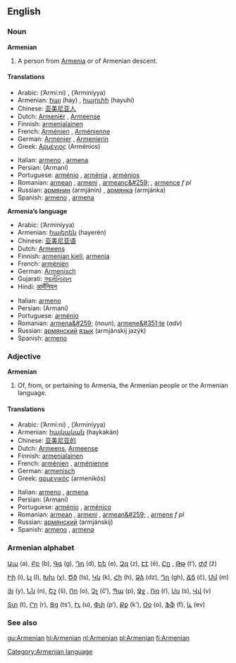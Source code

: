 ==English==
===Noun===
'''Armenian'''

#A person from [[Armenia]] or of Armenian descent.

====Translations====
{{top}}
*Arabic: {{ARchar|[[ارميني]]}} (’Armí:ni) {{m}}, {{ARchar|[[ارمينية]]}} (’Arminíyya) {{f}}
*Armenian: [[հայ]] (hay) {{m}}, [[հայուհի]] (hayuhí) {{f}}
*Chinese: [[亚美尼亚人]]
*Dutch: [[Armeniër]] {{m}}, [[Armeense]] {{f}}
*Finnish: [[armenialainen]]
*French: [[Arménien]] {{m}}, [[Arménienne]] {{f}}
*German: [[Armenier]] {{m}}, [[Armenierin]] {{f}}
*Greek: [[Αρμένιος]] (Arménios) {{m}}
{{mid}}
*Italian: [[armeno]] {{m}}, [[armena]] {{f}}
*Persian: {{FAchar|[[ارمني]]}} (Armani)
*Portuguese: [[arménio]] {{m}}, [[arménia]] {{f}}, [[arménios]] {{p}}
*Romanian: [[armean]] {{m}}, [[armeni]] {{p}}, [[armeanc&#259;]] {{f}}, [[armence]] ''f pl''
*Russian: [[армянин]] (armjánin) {{m}}, [[армянка]] (armjánka) {{f}}
*Spanish: [[armeno]] {{m}}, [[armena]] {{f}}
{{bottom}}

'''Armenia’s language'''
{{top}}
*Arabic: {{ARchar|[[ارمينية]]}} (’Arminíyya) {{f}}
*Armenian: [[հայերեն]] (hayerén)
*Chinese: [[亚美尼亚语]]
*Dutch: [[Armeens]] {{n}}
*Finnish: [[armenian kieli]], [[armenia]]
*French: [[arménien]] {{m}}
*German: [[Armenisch]]
*Gujarati: [[આર્મેનિયન]]
*Hindi: [[आर्मेनियन]]
{{mid}}
*Italian: [[armeno]] {{m}}
*Persian: {{FAchar|[[ارمني]]}} (Armani)
*Portuguese: [[arménio]] {{m}}
*Romanian: [[armena&#259;]] {{f}} (''noun''), [[armene&#351;te]] (''adv'')
*Russian: [[армянский]] [[язык]] (armjánskij jazýk) {{m}}
*Spanish: [[armeno]] {{m}}
{{bottom}}

===Adjective===
'''Armenian'''

#Of, from, or pertaining to Armenia, the Armenian people or the Armenian language.

====Translations====
{{top}}
*Arabic: {{ARchar|[[ارميني]]}} (’Armí:ni) {{m}}, {{ARchar|[[ارمينية]]}} (’Arminíyya) {{f}}
*Armenian: [[հայկական]] (haykakán)
*Chinese: [[亚美尼亚的]]
*Dutch: [[Armeens]], [[Armeense]]
*Finnish: [[armenialainen]]
*French: [[arménien]] {{m}}, [[arménienne]] {{f}}
*German: [[armenisch]]
*Greek: [[αρμενικός]] (armenikós)
{{mid}}
*Italian: [[armeno]] {{m}}, [[armena]] {{f}}
*Persian: {{FAchar|[[ارمني]]}} (Armani)
*Portuguese: [[arménio]] {{m}}, [[arménico]] {{m}}
*Romanian: [[armean]] {{m}}, [[armeni]] {{p}}, [[armean&#259;]] {{f}}, [[armene]] ''f pl''
*Russian: [[армянский]] (armjánskij)
*Spanish: [[armeno]] {{m}}, [[armena]] {{f}}
{{bottom}}

===Armenian alphabet===

[[Wiktionary:Armenian index ա|Աա]] (a), [[Wiktionary:Armenian index բ|Բբ]] (b), [[Wiktionary:Armenian index գ|Գգ]] (g), [[Wiktionary:Armenian index դ|Դդ]] (d), [[Wiktionary:Armenian index ե|Եե]] (e), [[Wiktionary:Armenian index զ|Զզ]] (z), [[Wiktionary:Armenian index է|Էէ]] (ē), [[Wiktionary:Armenian index ը|Ըը]] {{Unicode|(ə)}}, [[Wiktionary:Armenian index թ|Թթ]] (t‘), [[Wiktionary:Armenian index ժ|Ժժ]] (ž)

[[Wiktionary:Armenian index ի|Իի]] (i), [[Wiktionary:Armenian index լ|Լլ]] (l), [[Wiktionary:Armenian index խ|Խխ]] (χ), [[Wiktionary:Armenian index ծ|Ծծ]] (ts), [[Wiktionary:Armenian index կ|Կկ]] (k), [[Wiktionary:Armenian index հ|Հհ]] (h), [[Wiktionary:Armenian index ձ|Ձձ]] (dz), [[Wiktionary:Armenian index ղ|Ղղ]] (gh), [[Wiktionary:Armenian index ճ|Ճճ]] (č), [[Wiktionary:Armenian index մ|Մմ]] (m)

[[Wiktionary:Armenian index յ|Յյ]] (y), [[Wiktionary:Armenian index ն|Նն]] (n), [[Wiktionary:Armenian index շ|Շշ]] (š), [[Wiktionary:Armenian index ո|Ոո]] (o), [[Wiktionary:Armenian index չ|Չչ]] (č‘), [[Wiktionary:Armenian index պ|Պպ]] (p), [[Wiktionary:Armenian index ջ|Ջջ]] {{Unicode|(ǰ)}}, [[Wiktionary:Armenian index ռ|Ռռ]] (ŕ), [[Wiktionary:Armenian index ս|Սս]] (s), [[Wiktionary:Armenian index վ|Վվ]] (v)

[[Wiktionary:Armenian index տ|Տտ]] (t), [[Wiktionary:Armenian index ր|Րր]] (r), [[Wiktionary:Armenian index ց|Ցց]] (ts‘), [[Wiktionary:Armenian index ւ|Ււ]] (u), [[Wiktionary:Armenian index փ|Փփ]] (p‘), [[Wiktionary:Armenian index ք|Քք]] (k‘), [[Wiktionary:Armenian index օ|Օօ]] (o), [[Wiktionary:Armenian index ֆ|Ֆֆ]] (f), [[Wiktionary:Armenian index և|և]] (ev)

===See also===
{{Interwiktionary|code=hy}}

[[Category:Armenian language]]
[[gu:Armenian]]
[[hi:Armenian]]
[[nl:Armenian]]
[[pl:Armenian]]
[[fi:Armenian]]